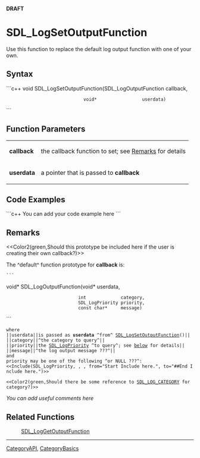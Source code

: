 <!-- pragma section-numbers off -->
<!-- pragma camelcase off -->
'''DRAFT'''

= SDL_LogSetOutputFunction =
Use this function to replace the default log output function with one of your own.


== Syntax ==
```c++
void SDL_LogSetOutputFunction(SDL_LogOutputFunction callback,
                              void*                 userdata)
```

== Function Parameters ==
{|
|'''callback'''
|the callback function to set; see [[#Remarks|Remarks]] for details
|-
|'''userdata'''
|a pointer that is passed to '''callback'''
|}

== Code Examples ==
```c++
You can add your code example here
```

== Remarks ==
<<Color2(green,Should this prototype be included here if the user is creating their own callback?)>>

The ^default^ function prototype for '''callback''' is:
 ```
void* SDL_LogOutputFunction(void*           userdata,
                            int             category,
                            SDL_LogPriority priority,
                            const char*     message)
```
 where
 ||<code>userdata</code>||is passed as '''userdata''' ^from^ [[SDL_LogSetOutputFunction]]()||
 ||<code>category</code>||^the category to query^||
 ||<code>priority</code>||the [[SDL_LogPriority]] ^to query^; see [[#Remarks|below]] for details||
 ||<code>message</code>||^the log output message ???^||
 and
 <code>priority</code> may be one of the following ^or NULL ???^:
 <<Include(SDL_LogPriority, , , from="Start Include here.", to="##End Include here.")>>

 <<Color2(green,Should there be some reference to [[SDL_LOG_CATEGORY]] for <code>category</code>?)>>


''You can add useful comments here''

== Related Functions ==
:[[SDL_LogGetOutputFunction]]

----
[[CategoryAPI]], [[CategoryBasics]]
